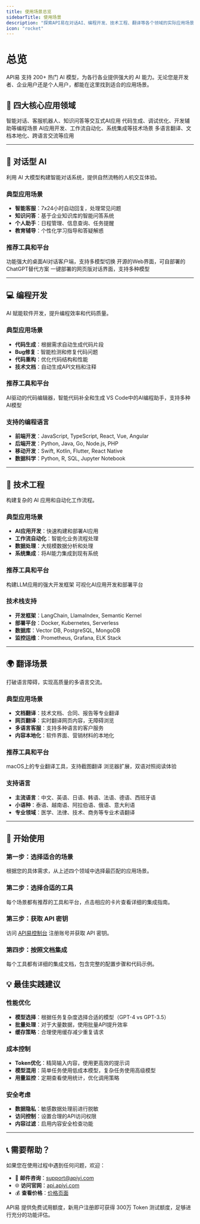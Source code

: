 ```yaml
---
title: 使用场景总览
sidebarTitle: 使用场景
description: "探索API易在对话AI、编程开发、技术工程、翻译等各个领域的实际应用场景，了解如何在不同业务中集成和使用AI大模型。"
icon: "rocket"
---
```


# 总览

API易 支持 200+ 热门 AI 模型，为各行各业提供强大的 AI 能力。无论您是开发者、企业用户还是个人用户，都能在这里找到适合的应用场景。

## 🎯 四大核心应用领域

<CardGroup cols={2}>
  <Card
    title="对话型 AI"
    icon="comments"
    href="#chat-ai-overview"
  >
    智能对话、客服机器人、知识问答等交互式AI应用
  </Card>
  <Card
    title="编程开发"
    icon="code"
    href="#programming-overview"
  >
    代码生成、调试优化、开发辅助等编程场景
  </Card>
  <Card
    title="技术工程"
    icon="cogs"
    href="#engineering-overview"
  >
    AI应用开发、工作流自动化、系统集成等技术场景
  </Card>
  <Card
    title="翻译场景"
    icon="language"
    href="#translation-overview"
  >
    多语言翻译、文档本地化、跨语言交流等应用
  </Card>
</CardGroup>

---

## 💬 对话型 AI

利用 AI 大模型构建智能对话系统，提供自然流畅的人机交互体验。

### 典型应用场景
- **智能客服**：7x24小时自动回复，处理常见问题
- **知识问答**：基于企业知识库的智能问答系统
- **个人助手**：日程管理、信息查询、任务提醒
- **教育辅导**：个性化学习指导和答疑解惑

### 推荐工具和平台

<CardGroup cols={3}>
  <Card
    title="Cherry Studio"
    icon="cherry"
    href="/scenarios/chat/cherry-studio"
  >
    功能强大的桌面AI对话客户端，支持多模型切换
  </Card>
  <Card
    title="Open WebUI"
    icon="globe"
    href="/scenarios/chat/open-webui"
  >
    开源的Web界面，可自部署的ChatGPT替代方案
  </Card>
  <Card
    title="ChatGPT Next Web"
    icon="window"
    href="/scenarios/chat/chatgpt-next-web"
  >
    一键部署的网页版对话界面，支持多种模型
  </Card>
</CardGroup>

---

## 💻 编程开发

AI 赋能软件开发，提升编程效率和代码质量。

### 典型应用场景
- **代码生成**：根据需求自动生成代码片段
- **Bug修复**：智能检测和修复代码问题
- **代码重构**：优化代码结构和性能
- **技术文档**：自动生成API文档和注释

### 推荐工具和平台

<CardGroup cols={2}>
  <Card
    title="Cursor"
    icon="cursor-arrow-ripple"
    href="/scenarios/programming/cursor"
  >
    AI驱动的代码编辑器，智能代码补全和生成
  </Card>
  <Card
    title="Cline (VS Code)"
    icon="code"
    href="/scenarios/programming/cline"
  >
    VS Code中的AI编程助手，支持多种AI模型
  </Card>
</CardGroup>

### 支持的编程语言
- **前端开发**：JavaScript, TypeScript, React, Vue, Angular
- **后端开发**：Python, Java, Go, Node.js, PHP
- **移动开发**：Swift, Kotlin, Flutter, React Native
- **数据科学**：Python, R, SQL, Jupyter Notebook

---

## 🔧 技术工程

构建复杂的 AI 应用和自动化工作流程。

### 典型应用场景
- **AI应用开发**：快速构建和部署AI应用
- **工作流自动化**：智能化业务流程处理
- **数据处理**：大规模数据分析和处理
- **系统集成**：将AI能力集成到现有系统

### 推荐工具和平台

<CardGroup cols={2}>
  <Card
    title="LangChain"
    icon="link"
    href="/scenarios/engineering/langchain"
  >
    构建LLM应用的强大开发框架
  </Card>
  <Card
    title="Dify"
    icon="workflow"
    href="/scenarios/engineering/dify"
  >
    可视化AI应用开发和部署平台
  </Card>
</CardGroup>

### 技术栈支持
- **开发框架**：LangChain, LlamaIndex, Semantic Kernel
- **部署平台**：Docker, Kubernetes, Serverless
- **数据库**：Vector DB, PostgreSQL, MongoDB
- **监控运维**：Prometheus, Grafana, ELK Stack

---

## 🌍 翻译场景

打破语言障碍，实现高质量的多语言交流。

### 典型应用场景
- **文档翻译**：技术文档、合同、报告等专业翻译
- **网页翻译**：实时翻译网页内容，无障碍浏览
- **多语言客服**：支持多种语言的客户服务
- **内容本地化**：软件界面、营销材料的本地化

### 推荐工具和平台

<CardGroup cols={2}>
  <Card
    title="Bob 翻译"
    icon="language"
    href="/scenarios/translation/bob"
  >
    macOS上的专业翻译工具，支持截图翻译
  </Card>
  <Card
    title="沉浸式翻译"
    icon="globe-americas"
    href="/scenarios/translation/immersive"
  >
    浏览器扩展，双语对照阅读体验
  </Card>
</CardGroup>

### 支持语言
- **主流语言**：中文、英语、日语、韩语、法语、德语、西班牙语
- **小语种**：泰语、越南语、阿拉伯语、俄语、意大利语
- **专业领域**：医学、法律、技术、商务等专业术语翻译

---

## 🚀 开始使用

### 第一步：选择适合的场景
根据您的具体需求，从上述四个领域中选择最匹配的应用场景。

### 第二步：选择合适的工具
每个场景都有推荐的工具和平台，点击相应的卡片查看详细的集成指南。

### 第三步：获取 API 密钥
访问 [API易控制台](https://api.apiyi.com) 注册账号并获取 API 密钥。

### 第四步：按照文档集成
每个工具都有详细的集成文档，包含完整的配置步骤和代码示例。

## 💡 最佳实践建议

### 性能优化
- **模型选择**：根据任务复杂度选择合适的模型（GPT-4 vs GPT-3.5）
- **批量处理**：对于大量数据，使用批量API提升效率
- **缓存策略**：合理使用缓存减少重复请求

### 成本控制
- **Token优化**：精简输入内容，使用更高效的提示词
- **模型混用**：简单任务使用低成本模型，复杂任务使用高级模型
- **用量监控**：定期查看使用统计，优化调用策略

### 安全考虑
- **数据隐私**：敏感数据处理前进行脱敏
- **访问控制**：设置合理的API访问权限
- **内容过滤**：启用内容安全检查功能

---

## 📞 需要帮助？

如果您在使用过程中遇到任何问题，欢迎：

- 📧 **邮件咨询**：[support@apiyi.com](mailto:support@apiyi.com)
- 🌐 **访问官网**：[api.apiyi.com](https://api.apiyi.com)
- 💰 **查看价格**：[价格页面](https://api.apiyi.com/account/pricing)

<Note>
API易 提供免费试用额度，新用户注册即可获得 300万 Token 测试额度，足够进行充分的功能评估。
</Note>